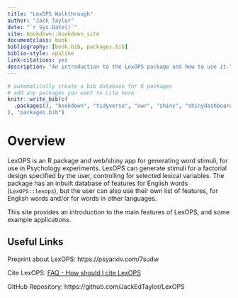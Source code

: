 ```yaml
--- 
title: "LexOPS Walkthrough"
author: "Jack Taylor"
date: "`r Sys.Date()`"
site: bookdown::bookdown_site
documentclass: book
bibliography: [book.bib, packages.bib]
biblio-style: apalike
link-citations: yes
description: "An introduction to the LexOPS package and how to use it."
---
```


```r
# automatically create a bib database for R packages
# add any packages you want to cite here
knitr::write_bib(c(
  .packages(), "bookdown", "tidyverse", "vwr", "shiny", "shinydashboard", "plotly"
), "packages.bib")

```

# Overview {-}

LexOPS is an R package and web/shiny app for generating word stimuli, for use in Psychology experiments. LexOPS can generate stimuli for a factorial design specified by the user, controlling for selected lexical variables. The package has an inbuilt database of features for English words (`LexOPS::lexops`), but the user can also use their own list of features, for English words and/or for words in other languages.

This site provides an introduction to the main features of LexOPS, and some example applications.

## Useful Links {-}

<i class="fa fa-file-pdf-o"></i> Preprint about LexOPS: https://psyarxiv.com/7sudw

<i class="fa fa-quote-left"></i> Cite LexOPS: [FAQ - How should I cite LexOPS](faq.html#how-should-i-cite-lexops)

<i class="fa fa-github"></i> GitHub Repository: https://github.com/JackEdTaylor/LexOPS

